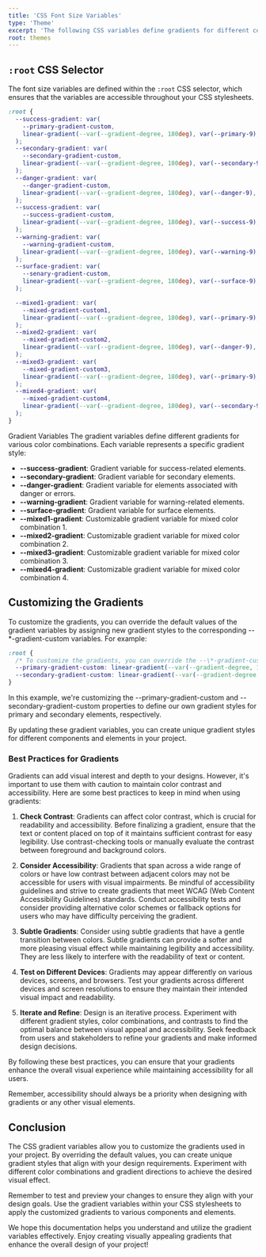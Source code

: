 ```yaml
---
title: 'CSS Font Size Variables'
type: 'Theme'
excerpt: 'The following CSS variables define gradients for different color combinations. These variables allow you to customize the gradients used in your project. If you prefer different gradient styles, you can override these values according to your needs.'
root: themes
---
```


## `:root` CSS Selector

The font size variables are defined within the `:root` CSS selector, which ensures that the variables are accessible throughout your CSS stylesheets.

```css
:root {
  --success-gradient: var(
    --primary-gradient-custom,
    linear-gradient(--var(--gradient-degree, 180deg), var(--primary-9), var(--primary-8))
  );
  --secondary-gradient: var(
    --secondary-gradient-custom,
    linear-gradient(--var(--gradient-degree, 180deg), var(--secondary-9), var(--secondary-8))
  );
  --danger-gradient: var(
    --danger-gradient-custom,
    linear-gradient(--var(--gradient-degree, 180deg), var(--danger-9), var(--danger-8))
  );
  --success-gradient: var(
    --success-gradient-custom,
    linear-gradient(--var(--gradient-degree, 180deg), var(--success-9), var(--success-8))
  );
  --warning-gradient: var(
    --warning-gradient-custom,
    linear-gradient(--var(--gradient-degree, 180deg), var(--warning-9), var(--warning-8))
  );
  --surface-gradient: var(
    --senary-gradient-custom,
    linear-gradient(--var(--gradient-degree, 180deg), var(--surface-9), var(--surface-8))
  );

  --mixed1-gradient: var(
    --mixed-gradient-custom1,
    linear-gradient(--var(--gradient-degree, 180deg), var(--primary-9), var(--secondary-8))
  );
  --mixed2-gradient: var(
    --mixed-gradient-custom2,
    linear-gradient(--var(--gradient-degree, 180deg), var(--danger-9), var(--warning-8))
  );
  --mixed3-gradient: var(
    --mixed-gradient-custom3,
    linear-gradient(--var(--gradient-degree, 180deg), var(--primary-9), var(--success-8))
  );
  --mixed4-gradient: var(
    --mixed-gradient-custom4,
    linear-gradient(--var(--gradient-degree, 180deg), var(--secondary-9), var(--danger-8))
  );
}
```

Gradient Variables
The gradient variables define different gradients for various color combinations. Each variable represents a specific gradient style:

- **--success-gradient**: Gradient variable for success-related elements.
- **--secondary-gradient**: Gradient variable for secondary elements.
- **--danger-gradient**: Gradient variable for elements associated with danger or errors.
- **--warning-gradient**: Gradient variable for warning-related elements.
- **--surface-gradient**: Gradient variable for surface elements.
- **--mixed1-gradient**: Customizable gradient variable for mixed color combination 1.
- **--mixed2-gradient**: Customizable gradient variable for mixed color combination 2.
- **--mixed3-gradient**: Customizable gradient variable for mixed color combination 3.
- **--mixed4-gradient**: Customizable gradient variable for mixed color combination 4.

## Customizing the Gradients

To customize the gradients, you can override the default values of the gradient variables by assigning new gradient styles to the corresponding --\*-gradient-custom variables. For example:

```css
:root {
  /* To customize the gradients, you can override the --\*-gradient-custom variables with your own gradient styles. */
  --primary-gradient-custom: linear-gradient(--var(--gradient-degree, 180deg), #ff0000, #00ff00);
  --secondary-gradient-custom: linear-gradient(--var(--gradient-degree, 180deg), #0000ff, #ffff00);
}
```

In this example, we're customizing the --primary-gradient-custom and --secondary-gradient-custom properties to define our own gradient styles for primary and secondary elements, respectively.

By updating these gradient variables, you can create unique gradient styles for different components and elements in your project.

### Best Practices for Gradients

Gradients can add visual interest and depth to your designs. However, it's important to use them with caution to maintain color contrast and accessibility. Here are some best practices to keep in mind when using gradients:

1. **Check Contrast**: Gradients can affect color contrast, which is crucial for readability and accessibility. Before finalizing a gradient, ensure that the text or content placed on top of it maintains sufficient contrast for easy legibility. Use contrast-checking tools or manually evaluate the contrast between foreground and background colors.

2. **Consider Accessibility**: Gradients that span across a wide range of colors or have low contrast between adjacent colors may not be accessible for users with visual impairments. Be mindful of accessibility guidelines and strive to create gradients that meet WCAG (Web Content Accessibility Guidelines) standards. Conduct accessibility tests and consider providing alternative color schemes or fallback options for users who may have difficulty perceiving the gradient.

3. **Subtle Gradients**: Consider using subtle gradients that have a gentle transition between colors. Subtle gradients can provide a softer and more pleasing visual effect while maintaining legibility and accessibility. They are less likely to interfere with the readability of text or content.

4. **Test on Different Devices**: Gradients may appear differently on various devices, screens, and browsers. Test your gradients across different devices and screen resolutions to ensure they maintain their intended visual impact and readability.

5. **Iterate and Refine**: Design is an iterative process. Experiment with different gradient styles, color combinations, and contrasts to find the optimal balance between visual appeal and accessibility. Seek feedback from users and stakeholders to refine your gradients and make informed design decisions.

By following these best practices, you can ensure that your gradients enhance the overall visual experience while maintaining accessibility for all users.

Remember, accessibility should always be a priority when designing with gradients or any other visual elements.

## Conclusion

The CSS gradient variables allow you to customize the gradients used in your project. By overriding the default values, you can create unique gradient styles that align with your design requirements. Experiment with different color combinations and gradient directions to achieve the desired visual effect.

Remember to test and preview your changes to ensure they align with your design goals. Use the gradient variables within your CSS stylesheets to apply the customized gradients to various components and elements.

We hope this documentation helps you understand and utilize the gradient variables effectively. Enjoy creating visually appealing gradients that enhance the overall design of your project!
